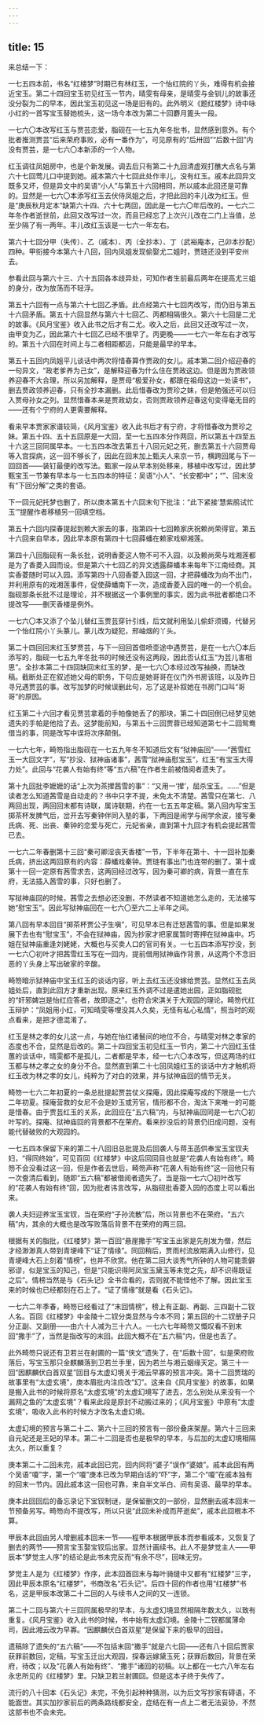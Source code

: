 ```yaml
---
---
---
```

title: 15
---




来总结一下：

一七五四本前，书名“红楼梦”时期已有林红玉，一个怡红院的丫头，难得有机会接近宝玉。第二十四回宝玉初见红玉一节内，晴雯有母亲，是晴雯与金钏儿的故事还没分裂为二的早本，因此宝玉初见这一场是旧有的。此外明义《题红楼梦》诗中咏小红的一首写宝玉替她梳头，这一场今本改为第二十回麝月篦头一段。

一七六〇本改写红玉与贾芸恋爱，脂砚在一七五九年冬批书，显然感到意外。有个批者推测贾芸“后来荣府事败，必有一番作为”，可见原有的“后卅回”“后数十回”内没有贾芸，是一七六〇本新添的一个人物。

红玉调往凤姐房中，也是个新发展。调去后只有第二十九回清虚观打醮大点名与第六十七回莺儿口中提到她。戚本第六十七回此处作丰儿，没有红玉。戚本此回异文既多又坏，但是异文中的吴语“小人”与第五十六回相同，所以戚本此回还是可靠的。显然是一七六〇本添写红玉去伏侍凤姐之后，才把此回的丰儿改为红玉。但是“庚辰秋月定本”缺第六十四、六十七两回，因此是一七六〇年后改的。一七六二年冬作者逝世前，此回又改写过一次，而且已经忘了上次兴儿改在二门上当值，总至少隔了有一两年。丰儿改红玉该是一七六一年左右。

第六十七回分甲（失传）、乙（戚本）、丙（全抄本）、丁（武裕庵本，己卯本抄配）四种。甲衔接今本第六十八回，回内凤姐发现偷娶尤二姐时，贾琏还没到平安州去。

参看此回与第六十三、六十五回各本歧异处，可知作者生前最后两年在提高尤三姐的身分，改为放荡而不轻浮。

第五十六回有一点与第六十七回乙矛盾。此点经第六十七回丙改写，而仍旧与第五十六回矛盾。第五十六回显然与第六十七回乙、丙都相隔很久。第六十七回是二尤的故事。《风月宝鉴》收入此书之后才有二尤。收入之后，此回又还改写过一次，由甲变为乙，因此第六十七回乙已经不很早了。丙更晚——一七六一年左右才改写的。第五十六回在时间上与二者相距都远，只能是最早的早本。

第五十五回内凤姐平儿谈话中两次将惜春算作贾政的女儿。戚本第二回介绍迎春的一句异文，“政老爹养为己女”，是解释迎春为什么住在贾政这边。但是因为贾政领养迎春不大合理，所以另加解释，是贾母“极爱孙女，都跟在祖母这边一处读书”，删去贾政领养迎春，只有全抄本漏删。此后惜春改为贾珍之妹，但是勉强还可以归入贾母孙女之列。显然惜春本来是贾政幼女，否则贾政领养迎春这句变得毫无目的——还有个宁府的人更需要解释。

看来早本贾家家谱较简，《风月宝鉴》收入此书后才有宁府，才将惜春改为贾珍之妹。第五十四、五十五回原是一大回，至一七五四本分作两回，所以第五十四至五十六这三回同属早本。一七五四本改去第五十八回元妃之死，删去第五十六回贾母等入宫探病，这一回不够长了，因此在回末加上甄夫人来京一节，横跨回尾与下一回回首——装钉最便的改写法。甄家一段从早本别处移来，移植中改写过，因此梦甄宝玉一节兼有早本与一七五四本的特征：吴语“小人”、“长安都中”；“”、回末没有“下回分解”之类的套语。

下一回元妃托梦也删了，所以庚本第五十六回末句下批注：“此下紧接‘慧紫鹃试忙玉’”提醒作者移植另一回填空档。

第五十六回内探春提起到赖大家去的事，指第四十七回赖家庆祝赖尚荣得官。第五十六回来自早本，因此早本原有第四十七回薛蟠在赖家戏柳湘莲。

第四十八回脂砚有一条长批，说明香菱这人物不可不入园，以及赖尚荣与戏湘莲都是为了香菱入园而设。但是第六十七回乙的异文透露薛蟠本来每年下江南经商。其实香菱随时可以入园。添写第四十八回香菱入园这一回，才把薛蟠改为向不出门，并利用原有的戏湘莲事件，促使薛蟠南下一次，造成香菱入园的唯一的一个机会。脂砚那条长批不过是理论，并不根据这一个事例里的事实，因为此书批者都绝口不提改写——删天香楼是例外。

一七六〇本又添了个坠儿替红玉贾芸穿针引线，后文就利用坠儿偷虾须镯，代替另一个怡红院小丫头篆儿。篆儿改为疑犯，邢岫烟的丫头。

第二十四回回末红玉梦贾芸，与下一回回首借喷壶途中遇贾芸，是在一七六〇本后添写的，脂砚一七五九年冬批书的时候还没有这两段，因此否认红玉“为芸儿害相思”。全抄本第二十四回缺回末红玉的梦，是一七六〇本经过改写抽换，而缺改稿。截断处正在叙述她父母的职务，下句应是她哥哥在仪门外书房该班，以及昨日寻兄遇贾芸的事。改写加梦的时候误删此句，忘了这是补叙她在书房门口叫“哥哥”的原因。

红玉第二十六回才看见贾芸拿着的手帕像她丢了的那块，第二十四回倒已经梦见她遗失的手帕是他拾了去。这梦能前知，与第五十三回贾蓉已经知道第七十二回鸳鸯借当的事，同是改写中误将次序颠倒。

一七六七年，畸笏指出脂砚在一七五九年冬不知道后文有“狱神庙回”——“茜雪红玉一大回文字”，写“抄没、狱神庙诸事”，茜雪“狱神庙慰宝玉”，红玉“有宝玉大得力处”。此回与“花袭人有始有终”等“五六稿”在作者生前被借阅者遗失了。

第十九回批李嬷嬷的话“上次为茶撵茜雪的事”：“又用一‘撵’，屈杀宝玉。……”但是读者怎么知道茜雪是自动走的？书中只字不提，未免太不清楚。茜雪只在第七、八两回出现，两回回末都有诗联，属诗联期，约在一七五五年定稿。第八回内写宝玉掷茶杯发脾气后，岔开去写秦钟伴同入塾的事，下两回是闹学与闹学余波，接写秦氏病、死、出丧、秦钟的恋爱与死亡，元妃省亲，直到第十九回才有机会提起茜雪已去。

一七六二年春删第十三回“秦可卿淫丧天香楼”一节，下半年在第十、十一回补加秦氏病，挤出这两回原有的内容：薛蟠戏秦钟。贾琏有事出门也连带的删了。第十或第十一回一定原有茜雪求去，这两回经过改写，因为秦可卿的病，背景一直在东府，无法插入茜雪的事，只好也删了。

写狱神庙回的时候，茜雪之去想必还没删，不然读者不知道她怎么走的，无法接写她“慰宝玉”。因此写狱神庙回在一七六〇至六二上半年之间。

第八回有早本回目“掷茶杯贾公子生嗔”，可见早本已有迁怒茜雪的事。但是如果发展下去也有“慰宝玉”，不会在狱神庙，因为抄家才把家属暂时寄押在狱神庙中。巧姐在狱神庙重逢刘姥姥，大概也与买卖人口的官司有关。一七五四本添写抄没，到一七六〇初叶才把茜雪红玉写在一回内，提前借用狱神庙作背景，从这两个不念旧恶的丫头身上写出破家的辛酸。

畸笏暗示狱神庙中宝玉红玉的谈话内容，听上去红玉还没嫁给贾芸。显然红玉去凤姐处后，直到此回方才重新出现。原来红玉外调不过是遣她出园，正如脂砚批的“奸邪婢岂是怡红应答者，故即逐之”，也符合宋淇关于大观园的理论。畸笏代红玉辩护：“凤姐用小红，可知晴雯等埋没其人久矣，无怪有私心私情”，照当时的观点看来，是把才德混淆了。

红玉是林之孝的女儿这一点，与她在怡红诸鬟间的地位不合，与晴雯对林之孝家的态度也不合，显然是后改的。第二十四回宝玉初见红玉一节内，第二十六回红玉佳蕙的谈话中，晴雯都不是孤儿，二者都是早本，经一七六〇本改写，但这两场的红玉都与林之孝之女的身分不合。显然直到第二十七回凤姐红玉的谈话中方才触机将红玉改为林之孝的女儿，纯粹为了对白的效果，并与狱神庙回的情节无关。

畸笏一七六二年初夏的一条总批提起贾芸仗义探庵，因此探庵写成的下限是一七六二年初夏。探庵营救的女尼不会是妙玉或芳官，情形都不合，淘汰下来唯一的可能是惜春。由于贾芸红玉的关系，此回应在“五六稿”内，与狱神庙回同是一七六〇初叶写的。探庵、狱神庙回的背景都不在荣府。看来抄没后的背景仍旧成问题，没有能代替破败的大观园的。

一七五四本保留下来的第二十八回旧总批提及后回袭人与蒋玉菡供奉宝玉宝钗夫妇，“得同终始”，可见百回《红楼梦》中这后回回目也就是“花袭人有始有终”。畸笏不会没看过这一回，但是作者去世后，畸笏声称“花袭人有始有终”这一回他只有一次誊清后看到，随即“五六稿”都被借阅者遗失了。当是指一七六〇初叶改写的“花袭人有始有终”回，因为批者讳言改写，从脂砚批香菱入园的态度上可以看出来。

袭人夫妇迎养宝玉宝钗，当在荣府“子孙流散”后，所以背景也不在荣府。“五六稿”内，其余的大概也是改写败落后背景不在荣府的两三回。

根据有关的脂批，《红楼梦》第一百回“悬崖撒手”写宝玉出家是先削发为僧，然后才经渺渺真人带到青埂峰下“证了情缘”。同回稍后，贾雨村流放期满入山修行，见青埂峰大石上刻着“情榜”，也并不欣赏。他在第二回大谈秀气所钟的人物可能乖僻邪谬，似是宝玉的知己，但是“只能识得阿凤宝玉黛玉等未觉之先，却不识得既证之后”。情榜当然是与《石头记》全书合看的，否则就不能怪他不了解。因此宝玉来的时候也已经都刻在石上了。“证了情缘”就是看《石头记》。

一七六二年季春，畸笏已经看过了“末回情榜”，榜上有正副、再副、三四副十二钗人名。百回《红楼梦》中金陵十二钗分类显然与今本不同；第五回的十二钗册子只分正副、又副册——由六十人减为三十六人。一七六七年畸笏又慨叹看不到末回“撒手”了，当然是指改写的末回。此回大概不在“五六稿”内，但是也丢了。

此外畸笏只说还有卫若兰在射圃的一篇“侠文”遗失了，在“后数十回”，似是荣府败落后，写宝玉那只金麒麟落到卫若兰手里，因为若兰与湘云姻缘天定。第三十一回“因麒麟伏白首双星”回目与太虚幻境关于湘云早寡的预言冲突。第十二回贾瑞的故事里有“太虚玄境”，庚本眉批内注应改“幻”。这来自《风月宝鉴》的故事，如果是搬入此书的时候将原名“太虚玄境”的太虚幻境写了进去，怎么别处从来没有一个漏网之鱼的“太虚玄境”？看来此段是原封不动搬过来的；《风月宝鉴》中原有“太虚玄境”，吸收入此书的时候方才改名太虚幻境。

太虚幻境的预言与第二十二、第六十三回的预言有一部份叠床架屋。第六十三回来自元妃还是王妃的早本。第二十二回是否也是极早的早本，与后加的太虚幻境相隔太久，所以重复？

庚本第二十二回未完，戚本此回已完，回内同将“婆子”误作“婆娘”。戚本此回有两个吴语“嗄”字，第一个“嗄”庚本已改为早期白话的“吓”字，第二个“嗄”在戚本独有的回末一节内。因此戚本这一回也可靠，来自半文半白、间有吴语、最早的早本。

庚本此回回后的备忘录记下宝钗制谜，是保留删文的一部份，显然删去戚本回末一节预备另写。畸笏向不提改写，所以只说“此回未补成而芹逝矣”，戚本此回根本不算。

甲辰本此回由另人增删戚本回末一节——程甲本根据甲辰本而参看戚本，又恢复了删去的两节——预言宝玉娶宝钗后出家。显然计画续书。此人不是梦觉主人——甲辰本“梦觉主人序”的结论是此书未完反而“有余不尽”，回味无穷。

梦觉主人是为《红楼梦》作序，此本回首回末与每叶骑缝中又都有“红楼梦”三字，因此甲辰本原名“红楼梦”，书商改名“石头记”。后四十回的作者也用“红楼梦”书名，这是甲辰本改第二十二回的人与续书人之间的又一连锁。

第二十二回与第六十三回同属极早的早本，与太虚幻境显然相隔年数太久，以致有重复。《风月宝鉴》收入此书的时候，书中始有太虚幻境。金陵十二钗都属薄命司，因此湘云改为早寡。“因麒麟伏白首双星”是保留下来的极早的回目。

遗稿除了遗失的“五六稿”——不包括末回“撒手”就是六七回——还有八十回后贾家获罪前数回，定稿，写宝玉迁出大观园，探春远嫁黛玉死；获罪后数回，背景在荣府，待改；以及“花袭人有始有终”、“撒手”诸回的初稿。以上都在一七六八年左右永忠所见的《红楼梦》里。只缺卫若兰射圃回。但是这本子终于失传了。

流行的八十回本《石头记》未完，不免引起种种猜测，以为后文写抄家有碍语，不能面世。其实加抄家前后的两条路线都安全，症结在有一点上二者无法妥协，不然这部书也不会未完。